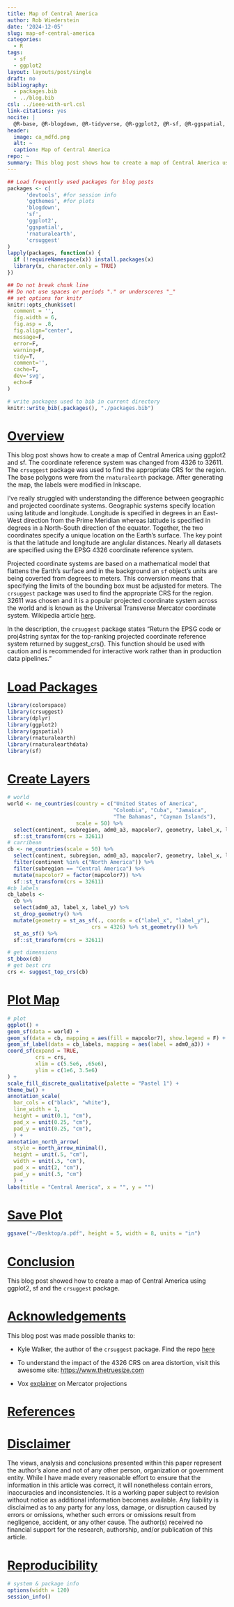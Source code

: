 ```yaml
---
title: Map of Central America
author: Rob Wiederstein
date: '2024-12-05'
slug: map-of-central-america
categories:
  - R
tags:
  - sf
  - ggplot2
layout: layouts/post/single
draft: no
bibliography:
  - packages.bib
  - ../blog.bib
csl: ../ieee-with-url.csl
link-citations: yes
nocite: |
  @R-base, @R-blogdown, @R-tidyverse, @R-ggplot2, @R-sf, @R-ggspatial, @R-rnaturalearth, @R-crsuggest
header:
  image: ca_mdfd.png
  alt: ~
  caption: Map of Central America
repo: ~
summary: This blog post shows how to create a map of Central America using ggplot2 and sf. 
---
```



```r
## Load frequently used packages for blog posts
packages <- c(
      'devtools', #for session info
      'ggthemes', #for plots
      'blogdown',
      'sf',
      'ggplot2',
      'ggspatial',
      'rnaturalearth',
      'crsuggest'
)
lapply(packages, function(x) {
  if (!requireNamespace(x)) install.packages(x)
  library(x, character.only = TRUE)
})
```

```r
## Do not break chunk line
## Do not use spaces or periods "." or underscores "_"
## set options for knitr
knitr::opts_chunk$set(
  comment = '',
  fig.width = 6,
  fig.asp = .8,
  fig.align="center",
  message=F,
  error=F,
  warning=F,
  tidy=T,
  comment='',
  cache=T,
  dev='svg',
  echo=F
)
```


```r
# write packages used to bib in current directory
knitr::write_bib(.packages(), "./packages.bib")
```

# [Overview](#overview)

This blog post shows how to create a map of Central America using ggplot2 and sf. The coordinate reference system was changed from 4326 to 32611. The `crsuggest` package was used to find the appropriate CRS for the region. The base polygons were from the `rnaturalearth` package.  After generating the map, the labels were modified in Inkscape.

I've really struggled with understanding the difference between geographic and projected coordinate systems.  Geographic systems specify location using latitude and longitude.  Longitude is specified in degrees in an East-West direction from the Prime Meridian whereas latitude is specified in degrees in a  North-South direction of the equator. Together, the two coordinates specify a unique location on the Earth's surface.  The key point is that the latitude and longitude are anglular distances.  Nearly all datasets are specified using the EPSG 4326 coordinate reference system.

Projected coordinate systems are based on a mathematical model that flattens the Earth's surface and in the background an `sf` object's units are being coverted from degrees to meters.  This conversion means that specifying the limits of the bounding box must be adjusted for meters.  The `crsuggest` package was used to find the appropriate CRS for the region. 32611 was chosen and it is a popular projected coordinate system across the world and is known as the Universal Transverse Mercator coordinate system.  Wikipedia article [here](https://en.wikipedia.org/wiki/Universal_Transverse_Mercator_coordinate_system). 

In the description, the `crsuggest` package states "Return the EPSG code or proj4string syntax for the top-ranking projected coordinate reference system returned by suggest_crs(). This function should be used with caution and is recommended for interactive work rather than in production data pipelines."

# [Load Packages](#load-packages)

```r
library(colorspace)
library(crsuggest)
library(dplyr)
library(ggplot2)
library(ggspatial)
library(rnaturalearth)
library(rnaturalearthdata)
library(sf)

```


# [Create Layers](#create-layers)

```r
# world
world <- ne_countries(country = c("United States of America",
                                  "Colombia", "Cuba", "Jamaica", 
                                  "The Bahamas", "Cayman Islands"),
                      scale = 50) %>% 
  select(continent, subregion, adm0_a3, mapcolor7, geometry, label_x, label_y) %>% 
  sf::st_transform(crs = 32611)
# carribean
cb <- ne_countries(scale = 50) %>% 
  select(continent, subregion, adm0_a3, mapcolor7, geometry, label_x, label_y) %>% 
  filter(continent %in% c("North America")) %>% 
  filter(subregion == "Central America") %>% 
  mutate(mapcolor7 = factor(mapcolor7)) %>% 
  sf::st_transform(crs = 32611)
#cb labels
cb_labels <-
  cb %>% 
  select(adm0_a3, label_x, label_y) %>% 
  st_drop_geometry() %>% 
  mutate(geometry = st_as_sf(., coords = c("label_x", "label_y"), 
                           crs = 4326) %>% st_geometry()) %>% 
  st_as_sf() %>% 
  sf::st_transform(crs = 32611)
```

```r
# get dimensions
st_bbox(cb)
# get best crs
crs <- suggest_top_crs(cb)
```

# [Plot Map](#plot-map)

```r
# plot
ggplot() +
geom_sf(data = world) +
geom_sf(data = cb, mapping = aes(fill = mapcolor7), show.legend = F) +
geom_sf_label(data = cb_labels, mapping = aes(label = adm0_a3)) +
coord_sf(expand = TRUE, 
         crs = crs,
         xlim = c(5.5e6, .65e6),
         ylim = c(1e6, 3.5e6)
) +
scale_fill_discrete_qualitative(palette = "Pastel 1") +
theme_bw() +
annotation_scale(
  bar_cols = c("black", "white"),
  line_width = 1,
  height = unit(0.1, "cm"),
  pad_x = unit(0.25, "cm"),
  pad_y = unit(0.25, "cm"),
  ) +
annotation_north_arrow(
  style = north_arrow_minimal(),
  height = unit(.5, "cm"), 
  width = unit(.5, "cm"),
  pad_x = unit(2, "cm"),
  pad_y = unit(.5, "cm")
  ) +
labs(title = "Central America", x = "", y = "")
```

# [Save Plot](#save-plot)

```r
ggsave("~/Desktop/a.pdf", height = 5, width = 8, units = "in")
```

# [Conclusion](#conclusion)

This blog post showed how to create a map of Central America using ggplot2, sf and the `crsuggest` package.

# [Acknowledgements](#acknowledge)

This blog post was made possible thanks to:

- Kyle Walker, the author of the `crsuggest` package.  Find the repo [here](https://github.com/walkerke/crsuggest)

- To understand the impact of the 4326 CRS on area distortion, visit this awesome site: [https://www.thetruesize.com](https://www.thetruesize.com)

- Vox [explainer](https://www.youtube.com/watch?v=kIID5FDi2JQ&ab_channel=Vox) on Mercator projections

# [References](#reference)

<div id="refs"></div>

# [Disclaimer](#disclaimer)

The views, analysis and conclusions presented within this paper represent the author’s alone and not of any other person, organization or government entity. While I have made every reasonable effort to ensure that the information in this article was correct, it will nonetheless contain errors, inaccuracies and inconsistencies. It is a working paper subject to revision without notice as additional information becomes available. Any liability is disclaimed as to any party for any loss, damage, or disruption caused by errors or omissions, whether such errors or omissions result from negligence, accident, or any other cause. The author(s) received no financial support for the research, authorship, and/or publication of this article.

# [Reproducibility](#reproduce)

```r
# system & package info
options(width = 120)
session_info()
```
